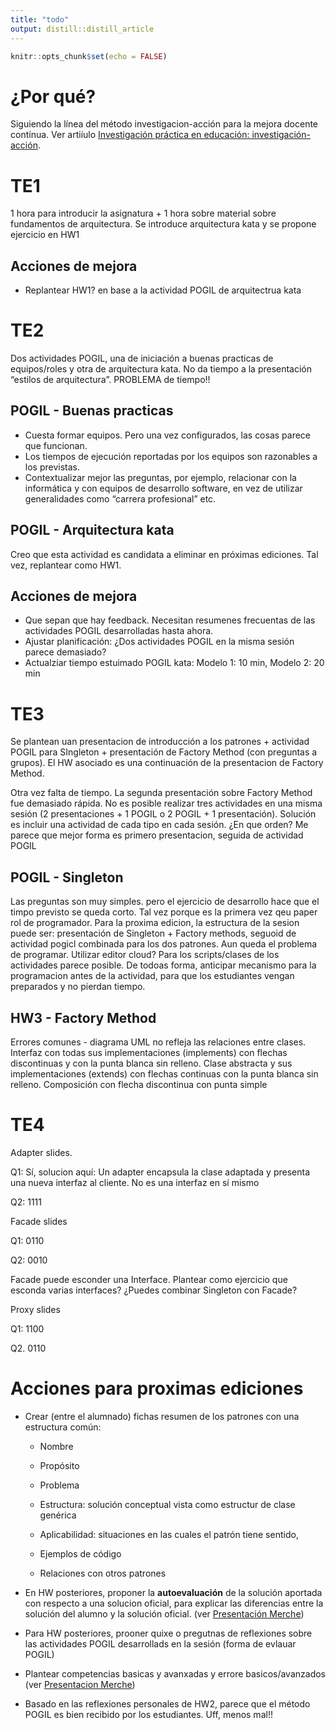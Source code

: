 ```yaml
---
title: "todo"
output: distill::distill_article
---
```


```r
knitr::opts_chunk$set(echo = FALSE)
```

# ¿Por qué?

Siguiendo la línea del método investigacion-acción para la mejora docente contínua. Ver artiíulo [Investigación práctica en educación: investigación-acción](https://upcommons.upc.edu/handle/2099/12000).

# TE1

1 hora para introducir la asignatura + 1 hora sobre material sobre fundamentos de arquitectura. Se introduce arquitectura kata y se propone ejercicio en HW1

## Acciones de mejora

-   Replantear HW1? en base a la actividad POGIL de arquitectrua kata

# TE2

Dos actividades POGIL, una de iniciación a buenas practicas de equipos/roles y otra de arquitectura kata. No da tiempo a la presentación "estilos de arquitectura". PROBLEMA de tiempo!!

## POGIL - Buenas practicas

-   Cuesta formar equipos. Pero una vez configurados, las cosas parece que funcionan.
-   Los tiempos de ejecución reportadas por los equipos son razonables a los previstas.
-   Contextualizar mejor las preguntas, por ejemplo, relacionar con la informática y con equipos de desarrollo software, en vez de utilizar generalidades como "carrera profesional" etc.

## POGIL - Arquitectura kata

Creo que esta actividad es candidata a eliminar en próximas ediciones. Tal vez, replantear como HW1.

## Acciones de mejora

-   Que sepan que hay feedback. Necesitan resumenes frecuentas de las actividades POGIL desarrolladas hasta ahora.
-   Ajustar planificación: ¿Dos actividades POGIL en la misma sesión parece demasiado?
-   Actualziar tiempo estuimado POGIL kata: Modelo 1: 10 min, Modelo 2: 20 min

# TE3

Se plantean uan presentacion de introducción a los patrones + actividad POGIL para SIngleton + presentación de Factory Method (con preguntas a grupos). El HW asociado es una continuación de la presentacion de Factory Method.

Otra vez falta de tiempo. La segunda presentación sobre Factory Method fue demasiado rápida. No es posible realizar tres actividades en una misma sesión (2 presentaciones + 1 POGIL o 2 POGIL + 1 presentación). Solución es incluir una actividad de cada tipo en cada sesión. ¿En que orden? Me parece que mejor forma es primero presentacion, seguida de actividad POGIL

## POGIL - Singleton

Las preguntas son muy simples. pero el ejercicio de desarrollo hace que el timpo previsto se queda corto. Tal vez porque es la primera vez qeu paper rol de programador. Para la proxima edicion, la estructura de la sesion puede ser: presentación de Singleton + Factory methods, seguoid de actividad pogicl combinada para los dos patrones. Aun queda el problema de programar. Utilizar editor cloud? Para los scripts/clases de los actividades parece posible. De todoas forma, anticipar mecanismo para la programacion antes de la actividad, para que los estudiantes vengan preparados y no pierdan tiempo.

## HW3 - Factory Method

Errores comunes - diagrama UML no refleja las relaciones entre clases. Interfaz con todas sus implementaciones (implements) con flechas discontinuas y con la punta blanca sin relleno. Clase abstracta y sus implementaciones (extends) con flechas continuas con la punta blanca sin relleno. Composición con flecha discontinua con punta simple

# TE4

Adapter slides.

Q1: Sí, solucion aquí: Un adapter encapsula la clase adaptada y presenta una nueva interfaz al cliente. No es una interfaz en sí mismo

Q2: 1111

Facade slides

Q1: 0110

Q2: 0010

Facade puede esconder una Interface. Plantear como ejercicio que esconda varias interfaces? ¿Puedes combinar Singleton con Facade?

Proxy slides

Q1: 1100

Q2. 0110

# Acciones para proximas ediciones

-   Crear (entre el alumnado) fichas resumen de los patrones con una estructura común:

    -   Nombre

    -   Propósito

    -   Problema

    -   Estructura: solución conceptual vista como estructur de clase genérica

    -   Aplicabilidad: situaciones en las cuales el patrón tiene sentido,

    -   Ejemplos de código

    -   Relaciones con otros patrones

-   En HW posteriores, proponer la **autoevaluación** de la solución aportada con respecto a una solucion oficial, para explicar las diferencias entre la solución del alumno y la solución oficial. (ver [Presentación Merche](https://docs.google.com/presentation/d/e/2PACX-1vSuYiPuPinyEdonBrkUgJr8wPz4D_lZxYPvmnS3zPfhUYg5VvYxLF8sXbZL9IzUu0q0ADoPdIfSqhry/pub?slide=id.gee5a1a6ddf_0_4))

-   Para HW posteriores, prooner quixe o pregutnas de reflexiones sobre las actividades POGIL desarrollads en la sesión (forma de evlauar POGIL)

-   Plantear competencias basicas y avanxadas y errore basicos/avanzados (ver [Presentacion Merche](https://docs.google.com/presentation/d/e/2PACX-1vSuYiPuPinyEdonBrkUgJr8wPz4D_lZxYPvmnS3zPfhUYg5VvYxLF8sXbZL9IzUu0q0ADoPdIfSqhry/pub?slide=id.gee5a1a6ddf_0_4))

-   Basado en las reflexiones personales de HW2, parece que el método POGIL es bien recibido por los estudiantes. Uff, menos mal!!
